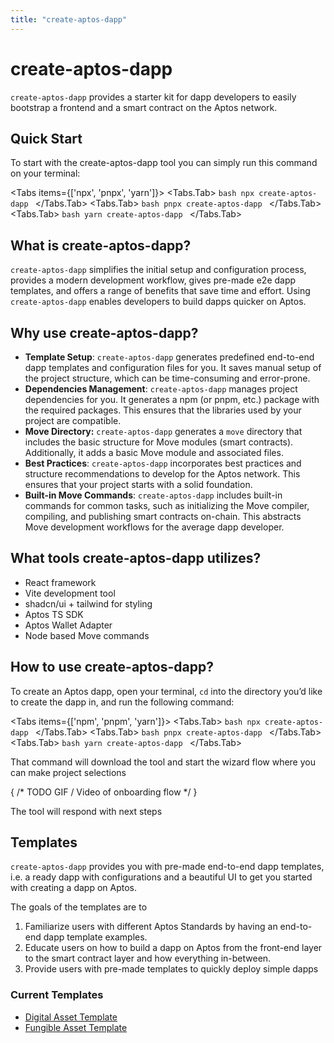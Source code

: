 ```yaml
---
title: "create-aptos-dapp"
---
```


# create-aptos-dapp

`create-aptos-dapp` provides a starter kit for dapp developers to easily bootstrap a frontend and a smart contract on the Aptos network.

## Quick Start

To start with the create-aptos-dapp tool you can simply run this command on your terminal:


<Tabs items={['npx', 'pnpx', 'yarn']}>
  <Tabs.Tab>
    ```bash
    npx create-aptos-dapp
    ```
  </Tabs.Tab>
  <Tabs.Tab>
    ```bash
    pnpx create-aptos-dapp
    ```
  </Tabs.Tab>
  <Tabs.Tab>
    ```bash
    yarn create-aptos-dapp
    ```
  </Tabs.Tab>
</Tabs>

## **What is create-aptos-dapp?**

`create-aptos-dapp` simplifies the initial setup and configuration process, provides a modern development workflow, gives pre-made e2e dapp templates, and offers a range of benefits that save time and effort. Using `create-aptos-dapp` enables developers to build dapps quicker on Aptos.

## **Why use create-aptos-dapp?**

- **Template Setup**: `create-aptos-dapp` generates predefined end-to-end dapp templates and configuration files for you. It saves manual setup of the project structure, which can be time-consuming and error-prone.
- **Dependencies Management**: `create-aptos-dapp` manages project dependencies for you. It generates a npm (or pnpm, etc.) package with the required packages. This ensures that the libraries used by your project are compatible.
- **Move Directory:** `create-aptos-dapp` generates a `move` directory that includes the basic structure for Move modules (smart contracts). Additionally, it adds a basic Move module and associated files.
- **Best Practices**: `create-aptos-dapp` incorporates best practices and structure recommendations to develop for the Aptos network. This ensures that your project starts with a solid foundation.
- **Built-in Move Commands**: `create-aptos-dapp` includes built-in commands for common tasks, such as initializing the Move compiler, compiling, and publishing smart contracts on-chain. This abstracts Move development workflows for the average dapp developer.

## What tools create-aptos-dapp utilizes?

- React framework
- Vite development tool
- shadcn/ui + tailwind for styling
- Aptos TS SDK
- Aptos Wallet Adapter
- Node based Move commands

## How to use create-aptos-dapp?

To create an Aptos dapp, open your terminal, `cd` into the directory you’d like to create the dapp in, and run the following command:

<Tabs items={['npm', 'pnpm', 'yarn']}>
  <Tabs.Tab>
    ```bash
    npx create-aptos-dapp
    ```
  </Tabs.Tab>
  <Tabs.Tab>
    ```bash
    pnpx create-aptos-dapp
    ```
  </Tabs.Tab>
  <Tabs.Tab>
    ```bash
    yarn create-aptos-dapp
    ```
  </Tabs.Tab>
</Tabs>


That command will download the tool and start the wizard flow where you can make project selections

{ /* TODO GIF / Video of onboarding flow */ }

The tool will respond with next steps

## Templates

`create-aptos-dapp` provides you with pre-made end-to-end dapp templates, i.e. a ready dapp with configurations and a beautiful UI to get you started with creating a dapp on Aptos.

The goals of the templates are to

1. Familiarize users with different Aptos Standards by having an end-to-end dapp template examples.
2. Educate users on how to build a dapp on Aptos from the front-end layer to the smart contract layer and how everything in-between.
3. Provide users with pre-made templates to quickly deploy simple dapps

### Current Templates

- [Digital Asset Template](create-aptos-dapp/templates/digital-asset.mdx)
- [Fungible Asset Template](create-aptos-dapp/templates/fungible-asset.mdx)
